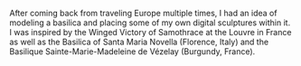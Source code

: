 After coming back from traveling Europe multiple times, I had an idea of modeling a basilica and placing some of my own digital sculptures within it. I was inspired by the Winged Victory of Samothrace at the Louvre in France as well as the Basilica of Santa Maria Novella (Florence, Italy) and the Basilique Sainte-Marie-Madeleine de Vézelay (Burgundy, France).